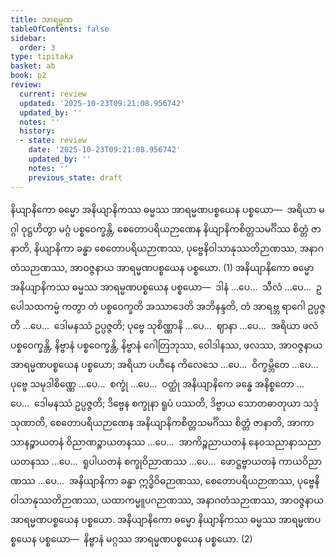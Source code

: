 ```yaml
---
title: အာရမ္မဏ
tableOfContents: false
sidebar:
  order: 3
type: tipitaka
basket: ab
book: p2
review:
  current: review
  updated: '2025-10-23T09:21:08.956742'
  updated_by: ''
  notes: ''
  history:
  - state: review
    date: '2025-10-23T09:21:08.956742'
    updated_by: ''
    notes: ''
    previous_state: draft
---
```



<ReviewStatus review={frontmatter.review} showDetails={true} />

<HypothesisAnnotation frontmatter={frontmatter} />

<DynamicBreadcrumb />

<Division number="314" book="p2" e="ch" v="38" p="491">

<Paragraph number="4744" book="p2">
နိယျာနိကော ဓမ္မော အနိယျာနိကဿ ဓမ္မဿ အာရမ္မဏပစ္စယေန ပစ္စယော—  အရိယာ မဂ္ဂါ ဝုဋ္ဌဟိတွာ မဂ္ဂံ ပစ္စဝေက္ခန္တိ, စေတောပရိယဉာဏေန နိယျာနိကစိတ္တသမင်္ဂိဿ စိတ္တံ ဇာနာတိ, နိယျာနိကာ ခန္ဓာ စေတောပရိယဉာဏဿ, ပုဗ္ဗေနိဝါသာနုဿတိဉာဏဿ, အနာဂတံသဉာဏဿ, အာဝဇ္ဇနာယ အာရမ္မဏပစ္စယေန ပစ္စယော. (1)
</Paragraph>

<Paragraph number="4745" book="p2">
အနိယျာနိကော ဓမ္မော အနိယျာနိကဿ ဓမ္မဿ အာရမ္မဏပစ္စယေန ပစ္စယော—  ဒါနံ …ပေ…  သီလံ …ပေ…  ဥပေါသထကမ္မံ ကတွာ တံ ပစ္စဝေက္ခတိ အဿာဒေတိ အဘိနန္ဒတိ, တံ အာရဗ္ဘ ရာဂေါ ဥပ္ပဇ္ဇတိ …ပေ…  ဒေါမနဿံ ဥပ္ပဇ္ဇတိ; ပုဗ္ဗေ သုစိဏ္ဏာနိ …ပေ…  ဈာနာ …ပေ…  အရိယာ ဖလံ ပစ္စဝေက္ခန္တိ, နိဗ္ဗာနံ ပစ္စဝေက္ခန္တိ, နိဗ္ဗာနံ ဂေါတြဘုဿ, ဝေါဒါနဿ, ဖလဿ, အာဝဇ္ဇနာယ အာရမ္မဏပစ္စယေန ပစ္စယော; အရိယာ ပဟီနေ ကိလေသေ …ပေ…  ဝိက္ခမ္ဘိတေ …ပေ…  ပုဗ္ဗေ သမုဒါစိဏ္ဏေ …ပေ…  စက္ခုံ …ပေ…  ဝတ္ထုံ အနိယျာနိကေ ခန္ဓေ အနိစ္စတော …ပေ…  ဒေါမနဿံ ဥပ္ပဇ္ဇတိ; ဒိဗ္ဗေန စက္ခုနာ ရူပံ ပဿတိ, ဒိဗ္ဗာယ သောတဓာတုယာ သဒ္ဒံ သုဏာတိ, စေတောပရိယဉာဏေန အနိယျာနိကစိတ္တသမင်္ဂိဿ စိတ္တံ ဇာနာတိ, အာကာသာနဉ္စာယတနံ ဝိညာဏဉ္စာယတနဿ …ပေ…  အာကိဉ္စညာယတနံ နေဝသညာနာသညာယတနဿ …ပေ…  ရူပါယတနံ စက္ခုဝိညာဏဿ …ပေ…  ဖောဋ္ဌဗ္ဗာယတနံ ကာယဝိညာဏဿ …ပေ…  အနိယျာနိကာ ခန္ဓာ ဣဒ္ဓိဝိဓဉာဏဿ, စေတောပရိယဉာဏဿ, ပုဗ္ဗေနိဝါသာနုဿတိဉာဏဿ, ယထာကမ္မူပဂဉာဏဿ, အနာဂတံသဉာဏဿ, အာဝဇ္ဇနာယ အာရမ္မဏပစ္စယေန ပစ္စယော.
</Paragraph>

<Paragraph number="4746" book="p2">
အနိယျာနိကော ဓမ္မော နိယျာနိကဿ ဓမ္မဿ အာရမ္မဏပစ္စယေန ပစ္စယော—  နိဗ္ဗာနံ မဂ္ဂဿ အာရမ္မဏပစ္စယေန ပစ္စယော. (2)
</Paragraph>
</Division>